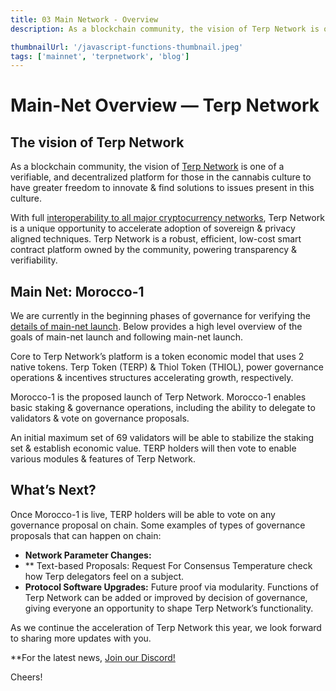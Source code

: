 ---
title: 03 Main Network - Overview 
description: As a blockchain community, the vision of Terp Network is one of a verifiable, and decentralized platform for those in the cannabis culture to have greater freedom to innovate & find solutions to issues present in this culture.

thumbnailUrl: '/javascript-functions-thumbnail.jpeg'
tags: ['mainnet', 'terpnetwork', 'blog']
---
# Main-Net Overview — Terp Network

## The vision of Terp Network
As a blockchain community, the vision of [Terp Network](https://terp.network) is one of a verifiable, and decentralized platform for those in the cannabis culture to have greater freedom to innovate & find solutions to issues present in this culture.

With full [interoperability to all major cryptocurrency networks](https://mapofzones.com/home?columnKey=ibcVolume&period=24h), Terp Network is a unique opportunity to accelerate adoption of sovereign & privacy aligned techniques. Terp Network is a robust, efficient, low-cost smart contract platform owned by the community, powering transparency & verifiability.

## Main Net: Morocco-1
We are currently in the beginning phases of governance for verifying the [details of main-net launch](https://github.com/terpnetwork/genesis-prelaunch). Below provides a high level overview of the goals of main-net launch and following main-net launch.

Core to Terp Network’s platform is a token economic model that uses 2 native tokens. Terp Token (TERP) & Thiol Token (THIOL), power governance operations & incentives structures accelerating growth, respectively.

Morocco-1 is the proposed launch of Terp Network. Morocco-1 enables basic staking & governance operations, including the ability to delegate to validators & vote on governance proposals.

An initial maximum set of 69 validators will be able to stabilize the staking set & establish economic value. TERP holders will then vote to enable various modules & features of Terp Network.

## What’s Next?

Once Morocco-1 is live, TERP holders will be able to vote on any governance proposal on chain. Some examples of types of governance proposals that can happen on chain:
- **Network Parameter Changes:**
- ** Text-based Proposals: Request For Consensus 
Temperature check how Terp delegators feel on a subject.
- **Protocol Software Upgrades:** 
Future proof via modularity. Functions of Terp Network can be added or improved by decision of governance, giving everyone an opportunity to shape Terp Network’s functionality.

As we continue the acceleration of Terp Network this year, we look forward to sharing more updates with you.

**For the latest news, [Join our Discord!](https://discord.com/invite/9mFZc4XEDA)

Cheers!